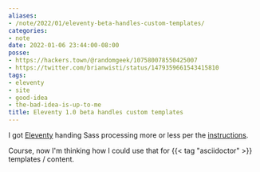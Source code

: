```yaml
---
aliases:
- /note/2022/01/eleventy-beta-handles-custom-templates/
categories:
- note
date: 2022-01-06 23:44:00-08:00
posse:
- https://hackers.town/@randomgeek/107580078550425007
- https://twitter.com/brianwisti/status/1479359661543415810
tags:
- eleventy
- site
- good-idea
- the-bad-idea-is-up-to-me
title: Eleventy 1.0 beta handles custom templates
---
```


[Eleventy]: https://11ty.dev
[instructions]: https://www.11ty.dev/docs/languages/custom/#example-add-sass-support-to-eleventy

I got [Eleventy][] handing Sass processing more or less per the [instructions][].

Course, now I'm thinking how I could use that for {{< tag "asciidoctor" >}}
templates / content.